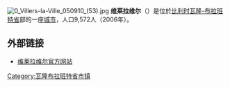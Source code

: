 {{Expand|time=2008-08-21}}
{{Unreferenced|time=2018-08-17T13:18:54+00:00}}
[[File:0_Villers-la-Ville_050910_(53).jpg|thumb]]
'''维莱拉维尔'''（{{lang-fr|Villers-la-Ville}}）是位於[[比利时|比利时]][[瓦隆-布拉班特省|瓦隆-布拉班特省]]部的一座[[城市|城市]]，人口9,572人（2006年）。

== 外部链接 ==
*[http://www.villers-la-ville.be/ 维莱拉维尔官方网站]

{{瓦隆-布拉班特省市区}}

{{DEFAULTSORT:Villers-la-Ville}}
{{Belgium-geo-stub}}

[[Category:瓦隆布拉班特省市镇|Category:瓦隆布拉班特省市镇]]